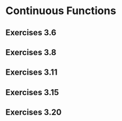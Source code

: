 # Continuous Functions

## Exercises 3.6 {#exrIV3.6}

## Exercises 3.8 {#exrIV3.8}

## Exercises 3.11 {#exrIV3.11}

## Exercises 3.15 {#exrIV3.15}

## Exercises 3.20 {#exrIV3.20}



